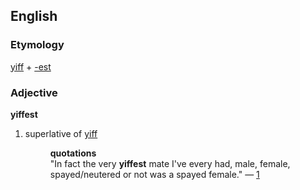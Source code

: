== English ==
=== Etymology ===
[[yiff]] + [[-est]]
=== Adjective ===
'''yiffest'''
# superlative of [[yiff]]
#:'''quotations'''
#:"In fact the very '''yiffest''' mate I've every had, male, female, spayed/neutered or not was a spayed female." &mdash; [http://groups-beta.google.com/group/talk.politics.animals/msg/0c5bba3322468889]